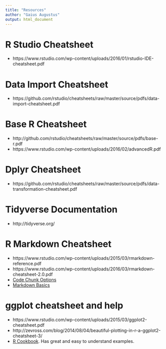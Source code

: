 ```yaml
---
title: "Resources"
author: "Gaius Augustus"
output: html_document
---
```

 
# R Studio Cheatsheet

* https://www.rstudio.com/wp-content/uploads/2016/01/rstudio-IDE-cheatsheet.pdf

# Data Import Cheatsheet

* https://github.com/rstudio/cheatsheets/raw/master/source/pdfs/data-import-cheatsheet.pdf

# Base R Cheatsheet

* http://github.com/rstudio/cheatsheets/raw/master/source/pdfs/base-r.pdf
* https://www.rstudio.com/wp-content/uploads/2016/02/advancedR.pdf

# Dplyr Cheatsheet

* https://github.com/rstudio/cheatsheets/raw/master/source/pdfs/data-transformation-cheatsheet.pdf

# Tidyverse Documentation

* http://tidyverse.org/

# R Markdown Cheatsheet

* https://www.rstudio.com/wp-content/uploads/2015/03/rmarkdown-reference.pdf
* https://www.rstudio.com/wp-content/uploads/2016/03/rmarkdown-cheatsheet-2.0.pdf
* [Code Chunk Options](http://rmarkdown.rstudio.com/authoring_rcodechunks.html)
* [Markdown Basics](http://rmarkdown.rstudio.com/authoring_basics.html)

# ggplot cheatsheet and help

* https://www.rstudio.com/wp-content/uploads/2015/03/ggplot2-cheatsheet.pdf
* http://zevross.com/blog/2014/08/04/beautiful-plotting-in-r-a-ggplot2-cheatsheet-3/
* [R Cookbook](http://www.cookbook-r.com/).  Has great and easy to understand examples.